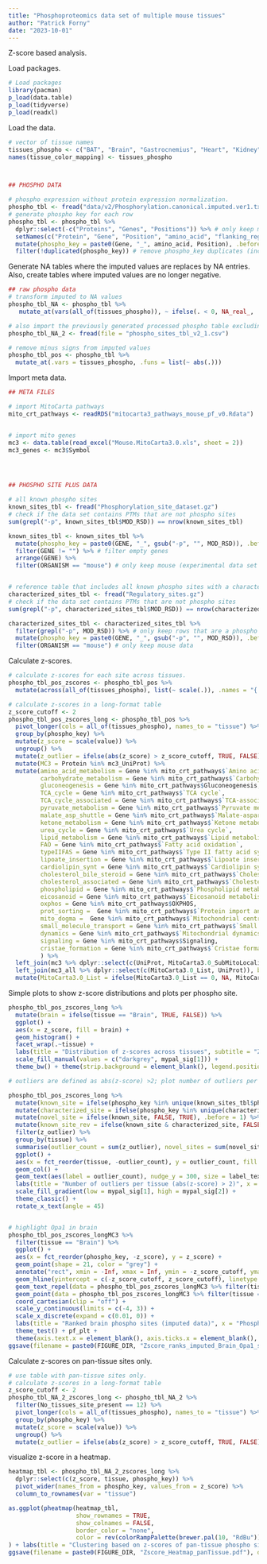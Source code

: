 ```yaml
---
title: "Phosphoproteomics data set of multiple mouse tissues"
author: "Patrick Forny"
date: "2023-10-01"
---
```


Z-score based analysis.

Load packages. 

```r
# Load packages
library(pacman)
p_load(data.table)
p_load(tidyverse)
p_load(readxl)


```

Load the data.

```r

# vector of tissue names
tissues_phospho <- c("BAT", "Brain", "Gastrocnemius", "Heart", "Kidney", "Liver", "Lung", "Pancreas", "Small_intestine", "Spleen", "SubWAT", "Testes")
names(tissue_color_mapping) <- tissues_phospho



## PHOSPHO DATA

# phospho expression without protein expression normalization.
phospho_tbl <- fread("data/v2/Phosphorylation.canonical.imputed.ver1.txt")
# generate phospho key for each row
phospho_tbl <- phospho_tbl %>%
  dplyr::select(-c("Proteins", "Genes", "Positions")) %>% # only keep major genes
  setNames(c("Protein", "Gene", "Position", "amino_acid", "flanking_region", tissues_phospho)) %>% # rename columns
  mutate(phospho_key = paste0(Gene, "_", amino_acid, Position), .before = 1) %>%
  filter(!duplicated(phospho_key)) # remove phospho_key duplicates (including the flanking region would make all of them unique, but we don't include the flanking region for now; only very few sites are removed)

```

Generate NA tables where the imputed values are replaces by NA entries. Also, create tables where imputed values are no longer negative.

```r

## raw phospho data
# transform imputed to NA values
phospho_tbl_NA <- phospho_tbl %>%
   mutate_at(vars(all_of(tissues_phospho)), ~ ifelse(. < 0, NA_real_, .))

# also import the previously generated processed phospho table excluding imputed values, but with additional information:
phospho_tbl_NA_2 <- fread(file = "phospho_sites_tbl_v2_1.csv")

# remove minus signs from imputed values
phospho_tbl_pos <- phospho_tbl %>%
  mutate_at(.vars = tissues_phospho, .funs = list(~ abs(.)))


```


Import meta data.

```r

## META FILES

# import MitoCarta pathways
mito_crt_pathways <- readRDS("mitocarta3_pathways_mouse_pf_v0.Rdata")


# import mito genes
mc3 <- data.table(read_excel("Mouse.MitoCarta3.0.xls", sheet = 2))
mc3_genes <- mc3$Symbol




## PHOSPHO SITE PLUS DATA

# all known phospho sites
known_sites_tbl <- fread("Phosphorylation_site_dataset.gz")
# check if the data set contains PTMs that are not phospho sites
sum(grepl("-p", known_sites_tbl$MOD_RSD)) == nrow(known_sites_tbl)

known_sites_tbl <- known_sites_tbl %>%
  mutate(phospho_key = paste0(GENE, "_", gsub("-p", "", MOD_RSD)), .before = 1) %>% # create new column that matches the format of the identifier above 
  filter(GENE != "") %>% # filter empty genes
  arrange(GENE) %>% 
  filter(ORGANISM == "mouse") # only keep mouse (experimental data set is derived from mouse tissues)


# reference table that includes all known phospho sites with a characterized function
characterized_sites_tbl <- fread("Regulatory_sites.gz")
# check if the data set contains PTMs that are not phospho sites
sum(grepl("-p", characterized_sites_tbl$MOD_RSD)) == nrow(characterized_sites_tbl)

characterized_sites_tbl <- characterized_sites_tbl %>%
  filter(grepl("-p", MOD_RSD)) %>% # only keep rows that are a phospho site (indicated by -p)
  mutate(phospho_key = paste0(GENE, "_", gsub("-p", "", MOD_RSD)), .before = 1) %>% # create new column that matches the format of the identifier above
  filter(ORGANISM == "mouse") # only keep mouse data  

```

Calculate z-scores.

```r

# calculate z-scores for each site across tissues.
phospho_tbl_pos_zscores <- phospho_tbl_pos %>%
  mutate(across(all_of(tissues_phospho), list(~ scale(.)), .names = "{.col}_z"))

# calculate z-scores in a long-format table
z_score_cutoff <- 2
phospho_tbl_pos_zscores_long <- phospho_tbl_pos %>%
  pivot_longer(cols = all_of(tissues_phospho), names_to = "tissue") %>%
  group_by(phospho_key) %>%
  mutate(z_score = scale(value)) %>%
  ungroup() %>%
  mutate(z_outlier = ifelse(abs(z_score) > z_score_cutoff, TRUE, FALSE)) %>%
  mutate(MC3 = Protein %in% mc3_UniProt) %>%
  mutate(amino_acid_metabolism = Gene %in% mito_crt_pathways$`Amino acid metabolism`,
         carbohydrate_metabolism = Gene %in% mito_crt_pathways$`Carbohydrate metabolism`,
         gluconeogenesis = Gene %in% mito_crt_pathways$Gluconeogenesis,
         TCA_cycle = Gene %in% mito_crt_pathways$`TCA cycle`,
         TCA_cycle_associated = Gene %in% mito_crt_pathways$`TCA-associated`,
         pyruvate_metabolism = Gene %in% mito_crt_pathways$`Pyruvate metabolism`,
         malate_asp_shuttle = Gene %in% mito_crt_pathways$`Malate-aspartate shuttle`,
         ketone_metabolism = Gene %in% mito_crt_pathways$`Ketone metabolism`,
         urea_cycle = Gene %in% mito_crt_pathways$`Urea cycle`,
         lipid_metabolism = Gene %in% mito_crt_pathways$`Lipid metabolism`,
         FAO = Gene %in% mito_crt_pathways$`Fatty acid oxidation`,
         typeIIFAS = Gene %in% mito_crt_pathways$`Type II fatty acid synthesis`,
         lipoate_insertion = Gene %in% mito_crt_pathways$`Lipoate insertion`,
         cardiolipin_synt = Gene %in% mito_crt_pathways$`Cardiolipin synthesis`,
         cholesterol_bile_steroid = Gene %in% mito_crt_pathways$`Cholesterol, bile acid, steroid synthesis`,
         cholesterol_associated = Gene %in% mito_crt_pathways$`Cholesterol-associated`,
         phospholipid = Gene %in% mito_crt_pathways$`Phospholipid metabolism`,
         eicosanoid = Gene %in% mito_crt_pathways$`Eicosanoid metabolism`,
         oxphos = Gene %in% mito_crt_pathways$OXPHOS,
         prot_sorting =  Gene %in% mito_crt_pathways$`Protein import and sorting`,
         mito_dogma =  Gene %in% mito_crt_pathways$`Mitochondrial central dogma`,
         small_molecule_transport = Gene %in% mito_crt_pathways$`Small molecule transport`,
         dynamics = Gene %in% mito_crt_pathways$`Mitochondrial dynamics and surveillance`,
         signaling = Gene %in% mito_crt_pathways$Signaling,
         cristae_formation = Gene %in% mito_crt_pathways$`Cristae formation`
         ) %>%
  left_join(mc3 %>% dplyr::select(c(UniProt, MitoCarta3.0_SubMitoLocalization)), by = c("Protein" = "UniProt")) %>%
  left_join(mc3_all %>% dplyr::select(c(MitoCarta3.0_List, UniProt)), by = c("Protein" = "UniProt")) %>%
  mutate(MitoCarta3.0_List = ifelse(MitoCarta3.0_List == 0, NA, MitoCarta3.0_List))


```


Simple plots to show z-score distributions and plots per phospho site.

```r

phospho_tbl_pos_zscores_long %>%
  mutate(brain = ifelse(tissue == "Brain", TRUE, FALSE)) %>%
  ggplot() +
  aes(x = z_score, fill = brain) +
  geom_histogram() +
  facet_wrap(.~tissue) +
  labs(title = "Distribution of z-scores across tissues", subtitle = "Z-scores are calculated per phospho site", x = "Z-score", y = "Count of phospho sites", fill = "") +
  scale_fill_manual(values = c("darkgrey", mypal_sig[1])) +
  theme_bw() + theme(strip.background = element_blank(), legend.position = "none")

# outliers are defined as abs(z-score) >2; plot number of outliers per tissue (WITH NOVEL SITES)

phospho_tbl_pos_zscores_long %>%
  mutate(known_site = ifelse(phospho_key %in% unique(known_sites_tbl$phospho_key), TRUE, FALSE), .before = 1) %>% # add known site info
  mutate(characterized_site = ifelse(phospho_key %in% unique(characterized_sites_tbl$phospho_key), TRUE, FALSE), .before = 1) %>% # add characterized site info
  mutate(novel_site = ifelse(known_site, FALSE, TRUE), .before = 1) %>%
  mutate(known_site_rev = ifelse(known_site & characterized_site, FALSE, known_site), .before = 1) %>% # if a site is characterized is automatically also known, so don't count this site twice, only count it in characterized category
  filter(z_outlier) %>% 
  group_by(tissue) %>%
  summarise(outlier_count = sum(z_outlier), novel_sites = sum(novel_site)) %>%
  ggplot() +
  aes(x = fct_reorder(tissue, -outlier_count), y = outlier_count, fill = novel_sites) +
  geom_col() +
  geom_text(aes(label = outlier_count), nudge_y = 300, size = label_text_size) +
  labs(title = "Number of outliers per tissue (abs(z-score) > 2)", x = "Tissue", y = "Count of phospho sites", fill = "Number of novel sites") +
  scale_fill_gradient(low = mypal_sig[1], high = mypal_sig[2]) +
  theme_classic() + 
  rotate_x_text(angle = 45)


# highlight Opa1 in brain
phospho_tbl_pos_zscores_longMC3 %>%
  filter(tissue == "Brain") %>%
  ggplot() +
  aes(x = fct_reorder(phospho_key, -z_score), y = z_score) +
  geom_point(shape = 21, color = "grey") +
  annotate("rect", xmin = -Inf, xmax = Inf, ymin = -z_score_cutoff, ymax = z_score_cutoff, fill = "grey", alpha = 0.6) +
  geom_hline(yintercept = c(-z_score_cutoff, z_score_cutoff), linetype = "dashed", color = "grey") +
  geom_text_repel(data = phospho_tbl_pos_zscores_longMC3 %>% filter(tissue == "Brain" & phospho_key == "Opa1_S298"), aes(label = phospho_key), size = label_text_size, nudge_x = 300) +
  geom_point(data = phospho_tbl_pos_zscores_longMC3 %>% filter(tissue == "Brain" & phospho_key == "Opa1_S298"), color = "darkred", size = 2) +
  coord_cartesian(clip = "off") +
  scale_y_continuous(limits = c(-4, 3)) +
  scale_x_discrete(expand = c(0.01, 0)) +
  labs(title = "Ranked brain phospho sites (imputed data)", x = "Phospho site", y = "Z-score") +
  theme_test() + pf_plt +
  theme(axis.text.x = element_blank(), axis.ticks.x = element_blank(), strip.background = element_blank())
ggsave(filename = paste0(FIGURE_DIR, "Zscore_ranks_imputed_Brain_Opa1_small.pdf"), device = pdf(), width = 5, height = 3)

```

Calculate z-scores on pan-tissue sites only.

```r

# use table with pan-tissue sites only.
# calculate z-scores in a long-format table
z_score_cutoff <- 2
phospho_tbl_NA_2_zscores_long <- phospho_tbl_NA_2 %>%
  filter(No_tissues_site_present == 12) %>%
  pivot_longer(cols = all_of(tissues_phospho), names_to = "tissue") %>%
  group_by(phospho_key) %>%
  mutate(z_score = scale(value)) %>%
  ungroup() %>%
  mutate(z_outlier = ifelse(abs(z_score) > z_score_cutoff, TRUE, FALSE))

```

visualize z-score in a heatmap.

```r

heatmap_tbl <- phospho_tbl_NA_2_zscores_long %>%
  dplyr::select(c(z_score, tissue, phospho_key)) %>%
  pivot_wider(names_from = phospho_key, values_from = z_score) %>%
  column_to_rownames(var = "tissue")

as.ggplot(pheatmap(heatmap_tbl, 
                   show_rownames = TRUE,
                   show_colnames = FALSE,
                   border_color = "none", 
                   color = rev(colorRampPalette(brewer.pal(10, "RdBu"))(1000)))
) + labs(title = "Clustering based on z-scores of pan-tissue phospho sites") + theme(plot.title = element_text(size = 10))
ggsave(filename = paste0(FIGURE_DIR, "Zscore_Heatmap_panTissue.pdf"), device = pdf(), width = 5, height = 4)

```



